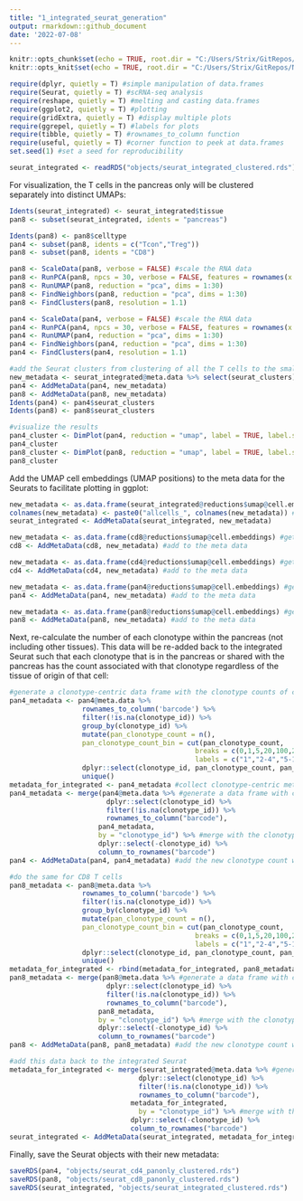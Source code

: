 ```yaml
---
title: "1_integrated_seurat_generation"
output: rmarkdown::github_document
date: '2022-07-08'
---
```


```r
knitr::opts_chunk$set(echo = TRUE, root.dir = "C:/Users/Strix/GitRepos/NOD_spt_pd1")
knitr::opts_knit$set(echo = TRUE, root.dir = "C:/Users/Strix/GitRepos/NOD_spt_pd1")
```

```r
require(dplyr, quietly = T) #simple manipulation of data.frames
require(Seurat, quietly = T) #scRNA-seq analysis
require(reshape, quietly = T) #melting and casting data.frames
require(ggplot2, quietly = T) #plotting
require(gridExtra, quietly = T) #display multiple plots
require(ggrepel, quietly = T) #labels for plots
require(tibble, quietly = T) #rownames_to_column function
require(useful, quietly = T) #corner function to peek at data.frames
set.seed(1) #set a seed for reproducibility
```

```r
seurat_integrated <- readRDS("objects/seurat_integrated_clustered.rds")
```

For visualization, the T cells in the pancreas only will be clustered separately into distinct UMAPs:
```r
Idents(seurat_integrated) <- seurat_integrated$tissue
pan8 <- subset(seurat_integrated, idents = "pancreas")

Idents(pan8) <- pan8$celltype
pan4 <- subset(pan8, idents = c("Tcon","Treg"))
pan8 <- subset(pan8, idents = "CD8")

pan8 <- ScaleData(pan8, verbose = FALSE) #scale the RNA data
pan8 <- RunPCA(pan8, npcs = 30, verbose = FALSE, features = rownames(x = pan8)) #run PCA
pan8 <- RunUMAP(pan8, reduction = "pca", dims = 1:30)
pan8 <- FindNeighbors(pan8, reduction = "pca", dims = 1:30)
pan8 <- FindClusters(pan8, resolution = 1.1)

pan4 <- ScaleData(pan4, verbose = FALSE) #scale the RNA data
pan4 <- RunPCA(pan4, npcs = 30, verbose = FALSE, features = rownames(x = pan4)) #run PCA
pan4 <- RunUMAP(pan4, reduction = "pca", dims = 1:30)
pan4 <- FindNeighbors(pan4, reduction = "pca", dims = 1:30)
pan4 <- FindClusters(pan4, resolution = 1.1)

#add the Seurat clusters from clustering of all the T cells to the smaller UMAPs
new_metadata <- seurat_integrated@meta.data %>% select(seurat_clusters)
pan4 <- AddMetaData(pan4, new_metadata)
pan8 <- AddMetaData(pan8, new_metadata)
Idents(pan4) <- pan4$seurat_clusters
Idents(pan8) <- pan8$seurat_clusters

#visualize the results
pan4_cluster <- DimPlot(pan4, reduction = "umap", label = TRUE, label.size = 5, split.by = "treatment") + theme(legend.position = "none")
pan4_cluster
pan8_cluster <- DimPlot(pan8, reduction = "umap", label = TRUE, label.size = 5, split.by = "treatment") + theme(legend.position = "none")
pan8_cluster
```

Add the UMAP cell embeddings (UMAP positions) to the meta data for the Seurats to facilitate plotting in ggplot:
```r
new_metadata <- as.data.frame(seurat_integrated@reductions$umap@cell.embeddings) #get the cell embeddings
colnames(new_metadata) <- paste0("allcells_", colnames(new_metadata)) #prepend the UMAP coordinates with `allcells`
seurat_integrated <- AddMetaData(seurat_integrated, new_metadata)

new_metadata <- as.data.frame(cd8@reductions$umap@cell.embeddings) #get the cell embeddings
cd8 <- AddMetaData(cd8, new_metadata) #add to the meta data

new_metadata <- as.data.frame(cd4@reductions$umap@cell.embeddings) #get the cell embeddings
cd4 <- AddMetaData(cd4, new_metadata) #add to the meta data

new_metadata <- as.data.frame(pan4@reductions$umap@cell.embeddings) #get the cell embeddings
pan4 <- AddMetaData(pan4, new_metadata) #add to the meta data

new_metadata <- as.data.frame(pan8@reductions$umap@cell.embeddings) #get the cell embeddings
pan8 <- AddMetaData(pan8, new_metadata) #add to the meta data
```

Next, re-calculate the number of each clonotype within the pancreas (not including other tissues). This data will be re-added back to the integrated Seurat such that each clonotype that is in the pancreas or shared with the pancreas has the count associated with that clonotype regardless of the tissue of origin of that cell:
```r
#generate a clonotype-centric data frame with the clonotype counts of cells in the pancreas
pan4_metadata <- pan4@meta.data %>% 
                  rownames_to_column('barcode') %>%
                  filter(!is.na(clonotype_id)) %>%
                  group_by(clonotype_id) %>% 
                  mutate(pan_clonotype_count = n(), 
                  pan_clonotype_count_bin = cut(pan_clonotype_count, 
                                              breaks = c(0,1,5,20,100,250), 
                                              labels = c("1","2-4","5-19","20-99","100-250"))) %>%
                  dplyr::select(clonotype_id, pan_clonotype_count, pan_clonotype_count_bin) %>%
                  unique()
metadata_for_integrated <- pan4_metadata #collect clonotype-centric metadata for integrated Seurat object
pan4_metadata <- merge(pan4@meta.data %>% #generate a data frame with cell barcodes and corresponding clonotype
                        dplyr::select(clonotype_id) %>% 
                        filter(!is.na(clonotype_id)) %>% 
                        rownames_to_column("barcode"),
                      pan4_metadata, 
                      by = "clonotype_id") %>% #merge with the clonotype-centric data frame
                      dplyr::select(-clonotype_id) %>%
                      column_to_rownames("barcode")
pan4 <- AddMetaData(pan4, pan4_metadata) #add the new clonotype count within the pancreas only cells

#do the same for CD8 T cells
pan8_metadata <- pan8@meta.data %>% 
                  rownames_to_column('barcode') %>%
                  filter(!is.na(clonotype_id)) %>%
                  group_by(clonotype_id) %>% 
                  mutate(pan_clonotype_count = n(), 
                  pan_clonotype_count_bin = cut(pan_clonotype_count, 
                                              breaks = c(0,1,5,20,100,250), 
                                              labels = c("1","2-4","5-19","20-99","100-250"))) %>%
                  dplyr::select(clonotype_id, pan_clonotype_count, pan_clonotype_count_bin) %>%
                  unique()
metadata_for_integrated <- rbind(metadata_for_integrated, pan8_metadata)
pan8_metadata <- merge(pan8@meta.data %>% #generate a data frame with cell barcodes and corresponding clonotype
                        dplyr::select(clonotype_id) %>% 
                        filter(!is.na(clonotype_id)) %>% 
                        rownames_to_column("barcode"),
                      pan8_metadata, 
                      by = "clonotype_id") %>% #merge with the clonotype-centric data frame
                      dplyr::select(-clonotype_id) %>%
                      column_to_rownames("barcode")
pan8 <- AddMetaData(pan8, pan8_metadata) #add the new clonotype count within the pancreas only cells

#add this data back to the integrated Seurat
metadata_for_integrated <- merge(seurat_integrated@meta.data %>% #generate a data frame with cell barcodes and corresponding clonotype
                                dplyr::select(clonotype_id) %>% 
                                filter(!is.na(clonotype_id)) %>% 
                                rownames_to_column("barcode"),
                              metadata_for_integrated, 
                                by = "clonotype_id") %>% #merge with the clonotype-centric data frame
                              dplyr::select(-clonotype_id) %>%
                              column_to_rownames("barcode")
seurat_integrated <- AddMetaData(seurat_integrated, metadata_for_integrated)
```

Finally, save the Seurat objects with their new metadata:
```r
saveRDS(pan4, "objects/seurat_cd4_panonly_clustered.rds")
saveRDS(pan8, "objects/seurat_cd8_panonly_clustered.rds")
saveRDS(seurat_integrated, "objects/seurat_integrated_clustered.rds")
```

